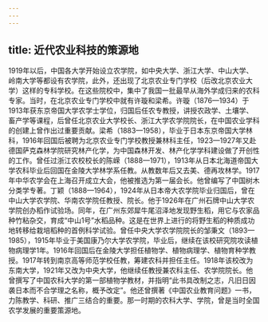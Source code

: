 ```yaml
---
---
---
```

title: 近代农业科技的策源地
---



1919年以后，中国各大学开始设立农学院，如中央大学、浙江大学、中山大学、岭南大学等都设有农学院，此外，还出现了北京农业专门学校（后改北京农业大学）这样的专科学校。在这些院校中，集中了我国一批最早从海外学成归来的农科专家。当时，在北京农业专门学校中就有许璇和梁希。许璇（1876—1934）于1913年获东京帝国大学农学士学位，归国后任农专教授，讲授农政学、土壤学、畜产学等课程，后曾任北京农业大学校长、浙江大学农学院院长，在中国农业学科的创建上曾作出过重要贡献。梁希（1883—1958），毕业于日本东京帝国大学林科，1916年回国后被聘为北京农业专门学校教授兼林科主任，1923—1927年又赴德国萨克森林学院研究林产化学，为中国森林开发、林产化学学科建设做了开创性的工作。曾任过浙江农校校长的陈嵘（1888—1971），1913年从日本北海道帝国大学农科毕业后回国在金陵大学林学系任教。从教数年后又去美、德再攻林学。1917年中华农学会在上海召开成立大会，他被推选为第一届会长。他曾编写了中国树木分类学专著。丁颖（1888—1964），1924年从日本帝大农学院毕业归国后，曾在中山大学农学院、华南农学院任教授、院长。他于1926年在广州石牌中山大学农学院创办稻作试验场。同年，在广州东郊犀牛尾沼泽地发现野生稻，用它与农家品种竹粘杂交，育成“中山1号”水稻品种。这是在世界上进行的将野生稻的种质成功地转移给栽培稻种的首例科学试验。曾任中央大学农学院院长的邹秉文（1893—1985），1915年毕业于美国康乃尔大学农学院，毕业后，继续在该校研究院攻读植物病理学1年。1916年回国后在金陵大学担任植物学、植物病理学、植物育种学教授。1917年转到南京高等师范学校任教，筹建农科并担任主任。1918年该校改为东南大学，1921年又改为中央大学，他继续任教授兼农科主任、农学院院长。他曾撰写了中国农科大学的第一部植物学教材，并指明“此书具改制之志，凡旧日因袭日本而不合学理之名称，概予改定”。他还曾撰著《中国农业教育问题》一书，力陈教学、科研、推广三结合的重要。那一时期的农科大学、学院，曾是当时全国农学发展的重要策源地。
